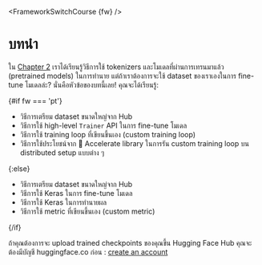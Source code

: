<FrameworkSwitchCourse {fw} />

# บทนำ

<CourseFloatingBanner
    chapter={3}
    classNames="absolute z-10 right-0 top-0"
/>

ใน [Chapter 2](/course/chapter2) เราได้เรียนรู้วิธีการใช้ tokenizers และโมเดลที่ผ่านการเทรนมาแล้ว (pretrained models) ในการทำนาย แต่ถ้าเราต้องการจะใช้ dataset ของเราเองในการ fine-tune โมเดลล่ะ? นั่นคือหัวข้อของบทนี้เลย! คุณจะได้เรียนรู้:

{#if fw === 'pt'}
* วิธีการเตรียม dataset ขนาดใหญ่จาก Hub
* วิธีการใช้ high-level `Trainer` API ในการ fine-tune โมเดล
* วิธีการใช้ training loop ที่เขียนขึ้นเอง (custom training loop)
* วิธีการใช้ประโยชน์จาก 🤗 Accelerate library ในการรัน custom training loop บน distributed setup แบบต่าง ๆ

{:else}
* วิธีการเตรียม dataset ขนาดใหญ่จาก Hub
* วิธีการใช้ Keras ในการ fine-tune โมเดล
* วิธีการใช้ Keras ในการทำนายผล
* วิธีการใช้ metric ที่เขียนขึ้นเอง (custom metric)

{/if}

ถ้าคุณต้องการจะ upload trained checkpoints ของคุณขึ้น Hugging Face Hub คุณจะต้องมีบัญชี huggingface.co ก่อน : [create an account](https://huggingface.co/join)